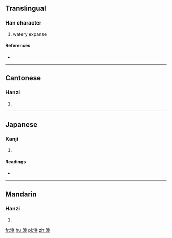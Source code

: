 ==Translingual==

===Han character===
{{Han char|rn=85|rad=水|as=08|sn=11|four=3414<sub>1</sub>|canj=水土廿十 (EGTJ)}}

# watery expanse

====References====
* {{Han ref|kx=0627.340|dkj=17578|dj=1029.210|hdz=31640.070|uh=6DAC|ud=28076|bh=D5E5|bd=54757}}

----

==Cantonese==

===Hanzi===
{{yue-hanzi|jyut=|y=hang6}}

# {{defn|lang=yue|sort=水08}}

----

==Japanese==

===Kanji===
{{ja-kanji|grade=|rs=水08}}

# {{defn|lang=ja|sort=水08}}

====Readings====
* {{ja-readings|on=[[けい]] (kei), [[ぎょう]] (gyō)|kun=}}

----

==Mandarin==

===Hanzi===
{{cmn-hanzi|pin=[[xìng]] ([[xing4]])|wg=hsing<sup>4</sup>}}

# {{defn|lang=cmn|sort=水08}}

[[fr:涬]]
[[hu:涬]]
[[pl:涬]]
[[zh:涬]]